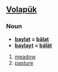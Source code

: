 ==[[Volapük]]==

===Noun===
*'''[[baylat]] = [[bälat]]''' 
*'''[[baylayt]] = [[bälät]]''' 
# [[meadow]]
# [[pasture]]